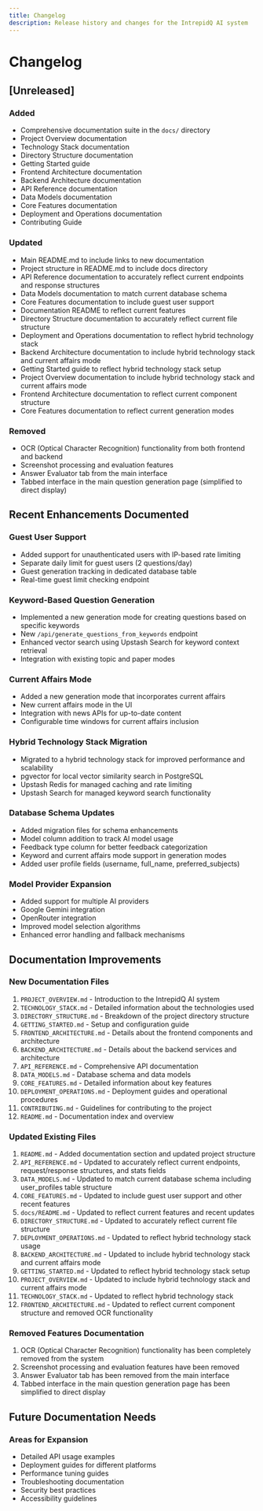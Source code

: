 ```yaml
---
title: Changelog
description: Release history and changes for the IntrepidQ AI system
---
```


# Changelog

## [Unreleased]

### Added
- Comprehensive documentation suite in the `docs/` directory
- Project Overview documentation
- Technology Stack documentation
- Directory Structure documentation
- Getting Started guide
- Frontend Architecture documentation
- Backend Architecture documentation
- API Reference documentation
- Data Models documentation
- Core Features documentation
- Deployment and Operations documentation
- Contributing Guide

### Updated
- Main README.md to include links to new documentation
- Project structure in README.md to include docs directory
- API Reference documentation to accurately reflect current endpoints and response structures
- Data Models documentation to match current database schema
- Core Features documentation to include guest user support
- Documentation README to reflect current features
- Directory Structure documentation to accurately reflect current file structure
- Deployment and Operations documentation to reflect hybrid technology stack
- Backend Architecture documentation to include hybrid technology stack and current affairs mode
- Getting Started guide to reflect hybrid technology stack setup
- Project Overview documentation to include hybrid technology stack and current affairs mode
- Frontend Architecture documentation to reflect current component structure
- Core Features documentation to reflect current generation modes

### Removed
- OCR (Optical Character Recognition) functionality from both frontend and backend
- Screenshot processing and evaluation features
- Answer Evaluator tab from the main interface
- Tabbed interface in the main question generation page (simplified to direct display)

## Recent Enhancements Documented

### Guest User Support
- Added support for unauthenticated users with IP-based rate limiting
- Separate daily limit for guest users (2 questions/day)
- Guest generation tracking in dedicated database table
- Real-time guest limit checking endpoint

### Keyword-Based Question Generation
- Implemented a new generation mode for creating questions based on specific keywords
- New `/api/generate_questions_from_keywords` endpoint
- Enhanced vector search using Upstash Search for keyword context retrieval
- Integration with existing topic and paper modes

### Current Affairs Mode
- Added a new generation mode that incorporates current affairs
- New current affairs mode in the UI
- Integration with news APIs for up-to-date content
- Configurable time windows for current affairs inclusion

### Hybrid Technology Stack Migration
- Migrated to a hybrid technology stack for improved performance and scalability
- pgvector for local vector similarity search in PostgreSQL
- Upstash Redis for managed caching and rate limiting
- Upstash Search for managed keyword search functionality

### Database Schema Updates
- Added migration files for schema enhancements
- Model column addition to track AI model usage
- Feedback type column for better feedback categorization
- Keyword and current affairs mode support in generation modes
- Added user profile fields (username, full_name, preferred_subjects)

### Model Provider Expansion
- Added support for multiple AI providers
- Google Gemini integration
- OpenRouter integration
- Improved model selection algorithms
- Enhanced error handling and fallback mechanisms

## Documentation Improvements

### New Documentation Files
1. `PROJECT_OVERVIEW.md` - Introduction to the IntrepidQ AI system
2. `TECHNOLOGY_STACK.md` - Detailed information about the technologies used
3. `DIRECTORY_STRUCTURE.md` - Breakdown of the project directory structure
4. `GETTING_STARTED.md` - Setup and configuration guide
5. `FRONTEND_ARCHITECTURE.md` - Details about the frontend components and architecture
6. `BACKEND_ARCHITECTURE.md` - Details about the backend services and architecture
7. `API_REFERENCE.md` - Comprehensive API documentation
8. `DATA_MODELS.md` - Database schema and data models
9. `CORE_FEATURES.md` - Detailed information about key features
10. `DEPLOYMENT_OPERATIONS.md` - Deployment guides and operational procedures
11. `CONTRIBUTING.md` - Guidelines for contributing to the project
12. `README.md` - Documentation index and overview

### Updated Existing Files
1. `README.md` - Added documentation section and updated project structure
2. `API_REFERENCE.md` - Updated to accurately reflect current endpoints, request/response structures, and stats fields
3. `DATA_MODELS.md` - Updated to match current database schema including user_profiles table structure
4. `CORE_FEATURES.md` - Updated to include guest user support and other recent features
5. `docs/README.md` - Updated to reflect current features and recent updates
6. `DIRECTORY_STRUCTURE.md` - Updated to accurately reflect current file structure
7. `DEPLOYMENT_OPERATIONS.md` - Updated to reflect hybrid technology stack usage
8. `BACKEND_ARCHITECTURE.md` - Updated to include hybrid technology stack and current affairs mode
9. `GETTING_STARTED.md` - Updated to reflect hybrid technology stack setup
10. `PROJECT_OVERVIEW.md` - Updated to include hybrid technology stack and current affairs mode
11. `TECHNOLOGY_STACK.md` - Updated to reflect hybrid technology stack
12. `FRONTEND_ARCHITECTURE.md` - Updated to reflect current component structure and removed OCR functionality

### Removed Features Documentation
1. OCR (Optical Character Recognition) functionality has been completely removed from the system
2. Screenshot processing and evaluation features have been removed
3. Answer Evaluator tab has been removed from the main interface
4. Tabbed interface in the main question generation page has been simplified to direct display

## Future Documentation Needs

### Areas for Expansion
- Detailed API usage examples
- Deployment guides for different platforms
- Performance tuning guides
- Troubleshooting documentation
- Security best practices
- Accessibility guidelines